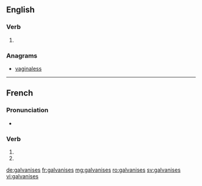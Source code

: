 {{also|galvanisés}}
==English==

===Verb===
{{head|en|verb form}}

# {{en-third-person singular of|galvanise}}

===Anagrams===
* [[vaginaless#English|vaginaless]]

----

==French==

===Pronunciation===
* {{homophones|lang=fr|galvanise|galvanisent}}

===Verb===
{{fr-verb-form}}

# {{inflection of|galvaniser||2|s|pres|indc|lang=fr}}
# {{inflection of|galvaniser||2|s|pres|subj|lang=fr}}

[[de:galvanises]]
[[fr:galvanises]]
[[mg:galvanises]]
[[ro:galvanises]]
[[sv:galvanises]]
[[vi:galvanises]]